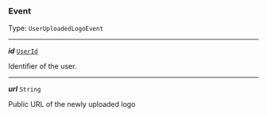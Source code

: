 


### Event

Type: `UserUploadedLogoEvent`

---

***id*** [`UserId`](#userid)

Identifier of the user.



---

***url*** `String`

Public URL of the newly uploaded logo



